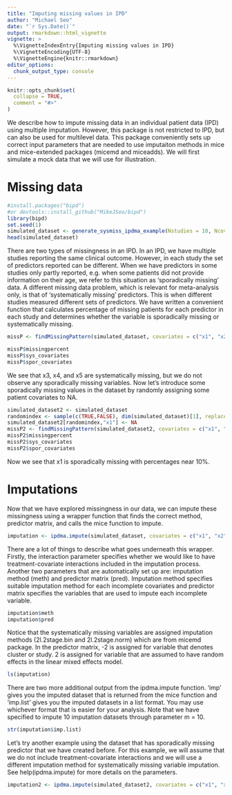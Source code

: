 ```yaml
---
title: "Imputing missing values in IPD"
author: "Michael Seo"
date: "`r Sys.Date()`"
output: rmarkdown::html_vignette
vignette: >
  %\VignetteIndexEntry{Imputing missing values in IPD}
  %\VignetteEncoding{UTF-8}
  %\VignetteEngine{knitr::rmarkdown}
editor_options: 
  chunk_output_type: console
---
```


```r
knitr::opts_chunk$set(
  collapse = TRUE,
  comment = "#>"
)
```

We describe how to impute missing data in an individual patient data (IPD) using multiple imputation. However, this package is not restricted to IPD, but can also be used for multilevel data. This package conveniently sets up correct input parameters that are needed to use imputaiton methods in mice and mice-extended packages (micemd and miceadds). We will first simulate a mock data that we will use for illustration.

# Missing data

```r
#install.packages("bipd")
#or devtools::install_github("MikeJSeo/bipd")
library(bipd)
set.seed(1)
simulated_dataset <- generate_sysmiss_ipdma_example(Nstudies = 10, Ncov = 5, sys_missing_prob = 0.3, magnitude = 0.2, heterogeneity = 0.1)
head(simulated_dataset)
```

There are two types of missingness in an IPD. In an IPD, we have multiple studies reporting the same clinical outcome. However, in each study the set of predictors reported can be different. When we have predictors in some studies only partly reported, e.g. when some patients did not provide information on their age, we refer to this situation as ‘sporadically missing’ data. A different missing data problem, which is relevant for meta-analysis only, is that of 'systematically missing' predictors. This is when different studies measured different sets of predictors. We have written a convenient function that calculates percentage of missing patients for each predictor in each study and determines whether the variable is sporadically missing or systematically missing.

```r
missP <- findMissingPattern(simulated_dataset, covariates = c("x1", "x2", "x3", "x4", "x5"), typeofvar = c("continuous", "binary", "binary", "continuous", "continuous"), studyname = "study",  treatmentname = "treat", outcomename = "y")
```

```r
missP$missingpercent
missP$sys_covariates
missP$spor_covariates
```

We see that x3, x4, and x5 are systematically missing, but we do not observe any sporadically missing variables. Now let's introduce some sporadically missing values in the dataset by randomly assigning some patient covariates to NA.

```r
simulated_dataset2 <- simulated_dataset
randomindex <- sample(c(TRUE,FALSE), dim(simulated_dataset)[1], replace = TRUE, prob = c(0.1, 0.9))
simulated_dataset2[randomindex,"x1"] <- NA
missP2 <- findMissingPattern(simulated_dataset2, covariates = c("x1", "x2", "x3", "x4", "x5"), typeofvar = c("continuous", "binary", "binary", "continuous", "continuous"), studyname = "study",  treatmentname = "treat", outcomename = "y")
missP2$missingpercent
missP2$sys_covariates
missP2$spor_covariates
```

Now we see that x1 is sporadically missing with percentages near 10%.

# Imputations

Now that we have explored missingness in our data, we can impute these missingness using a wrapper function that finds the correct method, predictor matrix, and calls the mice function to impute.

```r
imputation <- ipdma.impute(simulated_dataset, covariates = c("x1", "x2", "x3", "x4", "x5"), typeofvar = c("continuous", "binary", "binary", "continuous", "continuous"), interaction = TRUE, studyname = "study", treatmentname = "treat", outcomename = "y", m = 10)    
```

There are a lot of things to describe what goes underneath this wrapper. Firstly, the interaction parameter specifies whether we would like to have treatment-covariate interactions included in the imputation process. Another two parameters that are automatically set up are: imputation method (meth) and predictor matrix (pred). Imputation method specifies suitable imputation method for each incomplete covariates and predictor matrix specifies the variables that are used to impute each incomplete variable.

```r
imputation$meth
imputation$pred
```

Notice that the systematically missing variables are assigned imputation methods (2l.2stage.bin and 2l.2stage.norm) which are from micemd package. In the predictor matrix, -2 is assigned for variable that denotes cluster or study. 2 is assigned for variable that are assumed to have random effects in the linear mixed effects model.

```r
ls(imputation)
```

There are two more additional output from the ipdma.impute function. 'imp' gives you the imputed dataset that is returned from the mice function and 'imp.list' gives you the imputed datasets in a list format. You may use whichever format that is easier for your analysis. Note that we have specified to impute 10 imputation datasets through parameter m = 10.

```r
str(imputation$imp.list)
```

Let's try another example using the dataset that has sporadically missing predictor that we have created before. For this example, we will assume that we do not include treatment-covariate interactions and we will use a different imputation method for systematically missing variable imputation. See help(ipdma.impute) for more details on the parameters.

```r
imputation2 <- ipdma.impute(simulated_dataset2, covariates = c("x1", "x2", "x3", "x4", "x5"), typeofvar = c("continuous", "binary", "binary", "continuous", "continuous"), sys_impute_method = "2l.glm", interaction = FALSE, studyname = "study", treatmentname = "treat", outcomename = "y", m = 10)  
```



